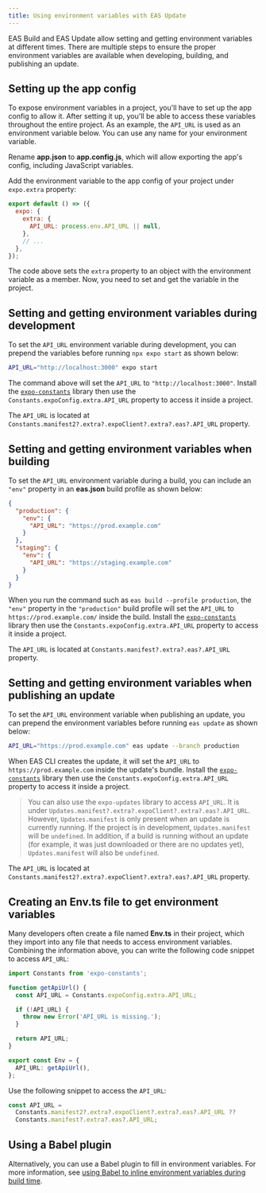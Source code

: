 ```yaml
---
title: Using environment variables with EAS Update
---
```



EAS Build and EAS Update allow setting and getting environment variables at different times. There are multiple steps to ensure the proper environment variables are available when developing, building, and publishing an update.

## Setting up the app config

To expose environment variables in a project, you'll have to set up the app config to allow it. After setting it up, you'll be able to access these variables throughout the entire project. As an example, the `API_URL` is used as an environment variable below. You can use any name for your environment variable.

<Step label="1">

Rename **app.json** to **app.config.js**, which will allow exporting the app's config, including JavaScript variables.

</Step>

<Step label="2">

Add the environment variable to the app config of your project under `expo.extra` property:

```js app.config.js
export default () => ({
  expo: {
    extra: {
      API_URL: process.env.API_URL || null,
    },
    // ...
  },
});
```

The code above sets the `extra` property to an object with the environment variable as a member. Now, you need to set and get the variable in the project.

</Step>

## Setting and getting environment variables during development

To set the `API_URL` environment variable during development, you can prepend the variables before running `npx expo start` as shown below:

```bash
API_URL="http://localhost:3000" expo start
```

The command above will set the `API_URL` to `"http://localhost:3000"`. Install the [`expo-constants`](/versions/latest/sdk/constants/#installation) library then use the `Constants.expoConfig.extra.API_URL` property to access it inside a project.

<Collapsible summary="Using SDK 45 or below?">

The `API_URL` is located at `Constants.manifest2?.extra?.expoClient?.extra?.eas?.API_URL` property.

</Collapsible>

## Setting and getting environment variables when building

To set the `API_URL` environment variable during a build, you can include an `"env"` property in an **eas.json** build profile as shown below:

```json eas.json
{
  "production": {
    "env": {
      "API_URL": "https://prod.example.com"
    }
  },
  "staging": {
    "env": {
      "API_URL": "https://staging.example.com"
    }
  }
}
```

When you run the command such as `eas build --profile production`, the `"env"` property in the `"production"` build profile will set the `API_URL` to `https://prod.example.com/` inside the build. Install the [`expo-constants`](/versions/latest/sdk/constants/#installation) library then use the `Constants.expoConfig.extra.API_URL` property to access it inside a project.

<Collapsible summary="Using SDK 45 or below?">

The `API_URL` is located at `Constants.manifest?.extra?.eas?.API_URL` property.

</Collapsible>

## Setting and getting environment variables when publishing an update

To set the `API_URL` environment variable when publishing an update, you can prepend the environment variables before running `eas update` as shown below:

```bash
API_URL="https://prod.example.com" eas update --branch production
```

When EAS CLI creates the update, it will set the `API_URL` to `https://prod.example.com` inside the update's bundle. Install the [`expo-constants`](/versions/latest/sdk/constants/#installation) library then use the `Constants.expoConfig.extra.API_URL` property to access it inside a project.

> You can also use the `expo-updates` library to access `API_URL`. It is under `Updates.manifest?.extra?.expoClient?.extra?.eas?.API_URL`. However, `Updates.manifest` is only present when an update is currently running. If the project is in development, `Updates.manifest` will be `undefined`. In addition, if a build is running without an update (for example, it was just downloaded or there are no updates yet), `Updates.manifest` will also be `undefined`.

<Collapsible summary="Using SDK 45 or below?">

The `API_URL` is located at `Constants.manifest2?.extra?.expoClient?.extra?.eas?.API_URL` property.

</Collapsible>

## Creating an Env.ts file to get environment variables

Many developers often create a file named **Env.ts** in their project, which they import into any file that needs to access environment variables. Combining the information above, you can write the following code snippet to access `API_URL`:

```ts Env.ts
import Constants from 'expo-constants';

function getApiUrl() {
  const API_URL = Constants.expoConfig.extra.API_URL;

  if (!API_URL) {
    throw new Error('API_URL is missing.');
  }

  return API_URL;
}

export const Env = {
  API_URL: getApiUrl(),
};
```

<Collapsible summary="Using SDK 45 or below?">

Use the following snippet to access the `API_URL`:

```ts Env.ts
const API_URL =
  Constants.manifest2?.extra?.expoClient?.extra?.eas?.API_URL ??
  Constants.manifest?.extra?.eas?.API_URL;
```

</Collapsible>

## Using a Babel plugin

Alternatively, you can use a Babel plugin to fill in environment variables. For more information, see [using Babel to inline environment variables during build time](/guides/environment-variables/#using-babel-to-inline-environment-variables-during).
